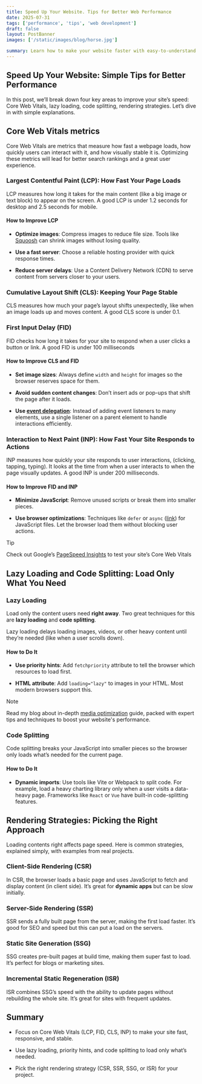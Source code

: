```yaml
---
title: Speed Up Your Website. Tips for Better Web Performance
date: 2025-07-31
tags: ['performance', 'tips', 'web development']
draft: false
layout: PostBanner
images: ['/static/images/blog/horse.jpg']

summary: Learn how to make your website faster with easy-to-understand tips on Core Web Vitals, lazy loading, code splitting and rendering strategies.
---
```


## Speed Up Your Website: Simple Tips for Better Performance

In this post, we’ll break down four key areas to improve your site’s speed: Core Web Vitals, lazy loading, code splitting, rendering strategies. Let’s dive in with simple explanations.

## Core Web Vitals metrics

Core Web Vitals are metrics that measure how fast a webpage loads, how quickly users can interact with it, and how visually stable it is. Optimizing these metrics will lead for better search rankings and a great user experience.

### Largest Contentful Paint (LCP): How Fast Your Page Loads

LCP measures how long it takes for the main content (like a big image or text block) to appear on the screen. A good LCP is under 1.2 seconds for desktop and 2.5 seconds for mobile.

#### How to Improve LCP

- **Optimize images**: Compress images to reduce file size. Tools like [Squoosh](/blog/my-best-resources#other-useful-sources) can shrink images without losing quality.

- **Use a fast server**: Choose a reliable hosting provider with quick response times.

- **Reduce server delays**: Use a Content Delivery Network (CDN) to serve content from servers closer to your users.

### Cumulative Layout Shift (CLS): Keeping Your Page Stable

CLS measures how much your page’s layout shifts unexpectedly, like when an image loads up and moves content. A good CLS score is under 0.1.

### First Input Delay (FID)

FID checks how long it takes for your site to respond when a user clicks a button or link. A good FID is under 100 milliseconds

#### How to Improve CLS and FID

- **Set image sizes**: Always define `width` and `height` for images so the browser reserves space for them.

- **Avoid sudden content changes**: Don’t insert ads or pop-ups that shift the page after it loads.

- **Use [event delegation](https://javascript.info/event-delegation)**: Instead of adding event listeners to many elements, use a single listener on a parent element to handle interactions efficiently.

### Interaction to Next Paint (INP): How Fast Your Site Responds to Actions

INP measures how quickly your site responds to user interactions, (clicking, tapping, typing). It looks at the time from when a user interacts to when the page visually updates. A good INP is under 200 milliseconds.

#### How to Improve FID and INP

- **Minimize JavaScript**: Remove unused scripts or break them into smaller pieces.

- **Use browser optimizations**: Techniques like `defer` or `async` ([link](https://javascript.info/script-async-defer)) for JavaScript files. Let the browser load them without blocking user actions.

> [!tip]
> Check out Google’s [PageSpeed Insights](https://pagespeed.web.dev/?ref=blog.shatlykabdullayev.com) to test your site’s Core Web Vitals

## Lazy Loading and Code Splitting: Load Only What You Need

### Lazy Loading

Load only the content users need **right away**. Two great techniques for this are **lazy loading** and **code splitting**.

Lazy loading delays loading images, videos, or other heavy content until they’re needed (like when a user scrolls down).

#### How to Do It

- **Use priority hints**: Add `fetchpriority` attribute to tell the browser which resources to load first.

- **HTML attribute**: Add `loading="lazy"` to images in your HTML. Most modern browsers support this.

> [!note]
> Read my blog about in-depth [media optimization](/blog/media-optimization) guide, packed with expert tips and techniques to boost your website's performance.

### Code Splitting

Code splitting breaks your JavaScript into smaller pieces so the browser only loads what’s needed for the current page.

#### How to Do It

- **Dynamic imports**: Use tools like Vite or Webpack to split code. For example, load a heavy charting library only when a user visits a data-heavy page. Frameworks like `React` or `Vue` have built-in code-splitting features.

## Rendering Strategies: Picking the Right Approach

Loading contents right affects page speed. Here is common strategies, explained simply, with examples from real projects.

### Client-Side Rendering (CSR)

In CSR, the browser loads a basic page and uses JavaScript to fetch and display content (in client side). It’s great for **dynamic apps** but can be slow initially.

### Server-Side Rendering (SSR)

SSR sends a fully built page from the server, making the first load faster. It’s good for SEO and speed but this can put a load on the servers.

### Static Site Generation (SSG)

SSG creates pre-built pages at build time, making them super fast to load. It’s perfect for blogs or marketing sites.

### Incremental Static Regeneration (ISR)

ISR combines SSG’s speed with the ability to update pages without rebuilding the whole site. It’s great for sites with frequent updates.

## Summary

- Focus on Core Web Vitals (LCP, FID, CLS, INP) to make your site fast, responsive, and stable.

- Use lazy loading, priority hints, and code splitting to load only what’s needed.

- Pick the right rendering strategy (CSR, SSR, SSG, or ISR) for your project.
